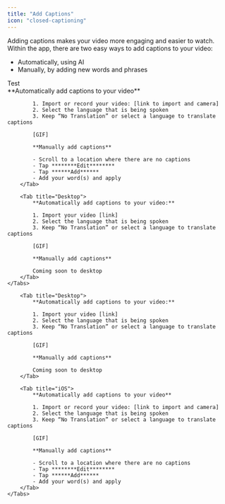 ```yaml
---
title: "Add Captions"
icon: "closed-captioning"
---
```


Adding captions makes your video more engaging and easier to watch. Within the app, there are two easy ways to add captions to your video:

- Automatically, using AI
- Manually, by adding new words and phrases

<div id="test">
    Test
</div>

<div id="ios-tab">
    <Tabs>
        <Tab title="iOS">
            **Automatically add captions to your video**

            1. Import or record your video: [link to import and camera]
            2. Select the language that is being spoken
            3. Keep “No Translation” or select a language to translate captions

            [GIF]

            **Manually add captions**

            - Scroll to a location where there are no captions
            - Tap ********Edit********
            - Tap ******Add******
            - Add your word(s) and apply
        </Tab>

        <Tab title="Desktop">
            **Automatically add captions to your video:**

            1. Import your video [link]
            2. Select the language that is being spoken
            3. Keep “No Translation” or select a language to translate captions

            [GIF]

            **Manually add captions**

            Coming soon to desktop
        </Tab>
    </Tabs>
</div>


<div id="desktop-tab">
    <Tabs>
        
        <Tab title="Desktop">
            **Automatically add captions to your video:**

            1. Import your video [link]
            2. Select the language that is being spoken
            3. Keep “No Translation” or select a language to translate captions

            [GIF]

            **Manually add captions**

            Coming soon to desktop
        </Tab>

        <Tab title="iOS">
            **Automatically add captions to your video**

            1. Import or record your video: [link to import and camera]
            2. Select the language that is being spoken
            3. Keep “No Translation” or select a language to translate captions

            [GIF]

            **Manually add captions**

            - Scroll to a location where there are no captions
            - Tap ********Edit********
            - Tap ******Add******
            - Add your word(s) and apply
        </Tab>
    </Tabs>
</div>